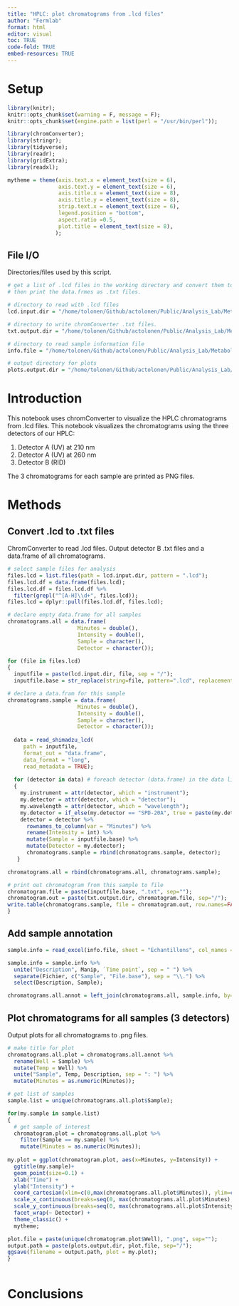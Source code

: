 ```yaml
---
title: "HPLC: plot chromatograms from .lcd files"
author: "Fermlab"
format: html
editor: visual
toc: TRUE
code-fold: TRUE
embed-resources: TRUE
---
```


# Setup

```r

library(knitr);
knitr::opts_chunk$set(warning = F, message = F);
knitr::opts_chunk$set(engine.path = list(perl = "/usr/bin/perl"));

library(chromConverter);
library(stringr);
library(tidyverse);
library(readr);
library(gridExtra);
library(readxl);

mytheme = theme(axis.text.x = element_text(size = 6), 
                axis.text.y = element_text(size = 6), 
                axis.title.x = element_text(size = 8), 
                axis.title.y = element_text(size = 8),
                strip.text.x = element_text(size = 6),
                legend.position = "bottom", 
                aspect.ratio =0.5,
                plot.title = element_text(size = 8),
               );
```

## File I/O

Directories/files used by this script.

```r

# get a list of .lcd files in the working directory and convert them to data.frames, 
# then print the data.frmes as .txt files.

# directory to read with .lcd files
lcd.input.dir = "/home/tolonen/Github/actolonen/Public/Analysis_Lab/Metabolites/HPLC/Data/Samples/LCD_Files";

# directory to write chromConverter .txt files.
txt.output.dir = "/home/tolonen/Github/actolonen/Public/Analysis_Lab/Metabolites/HPLC/Data/Samples/TXT_Files";

# directory to read sample information file
info.file = "/home/tolonen/Github/actolonen/Public/Analysis_Lab/Metabolites/HPLC/Data/Samples/information_HPLC.xlsx";

# output directory for plots
plots.output.dir = "/home/tolonen/Github/actolonen/Public/Analysis_Lab/Metabolites/HPLC/Data/Samples/Plots";


```

# Introduction

This notebook uses chromConverter to visualize the HPLC chromatograms from .lcd files. This notebook visualizes the chromatograms using the three detectors of our HPLC:

1.  Detector A (UV) at 210 nm
2.  Detector A (UV) at 260 nm
3.  Detector B (RID)

The 3 chromatograms for each sample are printed as PNG files.

# Methods

## Convert .lcd to .txt files

ChromConverter to read .lcd files. Output detector B .txt files and a data.frame of all chromatograms.

```r

# select sample files for analysis
files.lcd = list.files(path = lcd.input.dir, pattern = ".lcd");
files.lcd.df = data.frame(files.lcd);
files.lcd.df = files.lcd.df %>%
  filter(grepl("^[A-H]\\d+", files.lcd));
files.lcd = dplyr::pull(files.lcd.df, files.lcd);

# declare empty data.frame for all samples
chromatograms.all = data.frame(
                      Minutes = double(),
                      Intensity = double(),
                      Sample = character(), 
                      Detector = character());

for (file in files.lcd) 
{
  inputfile = paste(lcd.input.dir, file, sep = "/");
  inputfile.base = str_replace(string=file, pattern=".lcd", replacement = "");

# declare a data.fram for this sample
chromatograms.sample = data.frame(
                      Minutes = double(),
                      Intensity = double(),
                      Sample = character(), 
                      Detector = character());
  
  data = read_shimadzu_lcd(
     path = inputfile, 
     format_out = "data.frame", 
     data_format = "long", 
     read_metadata = TRUE);
  
  for (detector in data) # foreach detector (data.frame) in the data list
  {
    my.instrument = attr(detector, which = "instrument");
    my.detector = attr(detector, which = "detector");
    my.wavelength = attr(detector, which = "wavelength");
    my.detector = if_else(my.detector == "SPD-20A", true = paste(my.detector, my.wavelength, sep = " "), false = my.detector); 
    detector = detector %>%
      rownames_to_column(var = "Minutes") %>%
      rename(Intensity = int) %>%
      mutate(Sample = inputfile.base) %>%
      mutate(Detector = my.detector);
      chromatograms.sample = rbind(chromatograms.sample, detector); 
   }

chromatograms.all = rbind(chromatograms.all, chromatograms.sample);

# print out chromatogram from this sample to file
chromatogram.file = paste(inputfile.base, ".txt", sep="");
chromatogram.out = paste(txt.output.dir, chromatogram.file, sep="/");
write.table(chromatograms.sample, file = chromatogram.out, row.names=FALSE, sep="\t", col.names=TRUE); 
}
```

## Add sample annotation

```r

sample.info = read_excel(info.file, sheet = "Echantillons", col_names = TRUE);

sample.info = sample.info %>%
  unite("Description", Manip, `Time point`, sep = " ") %>%
  separate(Fichier, c("Sample", "File.base"), sep = "\\.") %>%
  select(Description, Sample);

chromatograms.all.annot = left_join(chromatograms.all, sample.info, by="Sample");


```

## Plot chromatograms for all samples (3 detectors)

Output plots for all chromatograms to .png files.

```r

# make title for plot
chromatograms.all.plot = chromatograms.all.annot %>%
  rename(Well = Sample) %>%
  mutate(Temp = Well) %>%
  unite("Sample", Temp, Description, sep = ": ") %>%
  mutate(Minutes = as.numeric(Minutes));

# get list of samples
sample.list = unique(chromatograms.all.plot$Sample);

for(my.sample in sample.list)
{
  # get sample of interest
  chromatogram.plot = chromatograms.all.plot %>%
    filter(Sample == my.sample) %>%
    mutate(Minutes = as.numeric(Minutes));
  
my.plot = ggplot(chromatogram.plot, aes(x=Minutes, y=Intensity)) +
  ggtitle(my.sample)+
  geom_point(size=0.1) +
  xlab("Time") + 
  ylab("Intensity") +
  coord_cartesian(xlim=c(0,max(chromatograms.all.plot$Minutes)), ylim=c(0, max(chromatograms.all.plot$Intensity)))+
  scale_x_continuous(breaks=seq(0, max(chromatograms.all.plot$Minutes), 4))+
  scale_y_continuous(breaks=seq(0, max(chromatograms.all.plot$Intensity), max(chromatograms.all.plot$Intensity/6)))+
  facet_wrap(~ Detector) +
  theme_classic() +
  mytheme;

plot.file = paste(unique(chromatogram.plot$Well), ".png", sep="");
output.path = paste(plots.output.dir, plot.file, sep="/");
ggsave(filename = output.path, plot = my.plot);
}
  
```

# Conclusions
